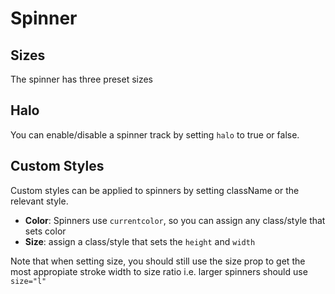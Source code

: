 
<Meta title="Spinner" component={Spinner} argTypes={stories.argTypes}/>

# Spinner

<Description of={Spinner} />

<Canvas>
    <Story story={stories.All} name="All Props" />
</Canvas>

<ArgsTable story="All Props" />

## Sizes
The spinner has three preset sizes

<Canvas>
    <Story story={stories.Sizes} />
</Canvas>

## Halo
You can enable/disable a spinner track by setting `halo` to true or false.

<Canvas>
    <Story story={stories.Halo} />
</Canvas>

## Custom Styles
Custom styles can be applied to spinners by setting className or the relevant style.

- **Color**:  Spinners use `currentcolor`, so you can assign any class/style that sets color
- **Size**: assign a class/style that sets the `height` and `width`

Note that when setting size, you should still use the size prop to get the most appropiate stroke width to size ratio i.e. larger spinners should use `size="l"`

<Canvas>
    <Story story={stories.Styled} />
</Canvas>